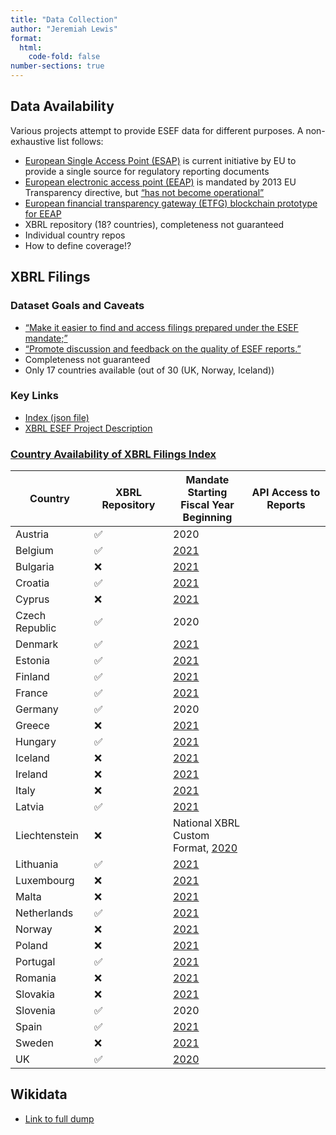 ```yaml
---
title: "Data Collection"
author: "Jeremiah Lewis"
format:
  html:
    code-fold: false
number-sections: true
---
```


## Data Availability {#sec-data-availability}

Various projects attempt to provide ESEF data for different purposes. A non-exhaustive list follows:

- [European Single Access Point (ESAP)][esap] is current initiative by EU to provide a single source for regulatory reporting documents
- [European electronic access point (EEAP)][eu_comission_reporting_transparency_directive] is mandated by 2013 EU Transparency directive, but ["has not become operational"][eu_comission_reporting_transparency_directive]
- [European financial transparency gateway (ETFG) blockchain prototype for EEAP][eeap_prototype]
- XBRL repository (18? countries), completeness not guaranteed
- Individual country repos
- How to define coverage!?


## XBRL Filings

### Dataset Goals and Caveats

- ["Make it easier to find and access filings prepared under the ESEF mandate;"][xbrl_esef_repo_about]
- ["Promote discussion and feedback on the quality of ESEF reports."][xbrl_esef_repo_about]
- Completeness not guaranteed
- Only 17 countries available (out of 30 (UK, Norway, Iceland))

### Key Links

- [Index (json file)][xbrl_esef_repo_index]
- [XBRL ESEF Project Description][xbrl_esef_repo_blog]



### [Country Availability of XBRL Filings Index](https://filings.xbrl.org/about.html)

| Country | XBRL Repository | Mandate Starting Fiscal Year Beginning | API Access to Reports |
| -- | -- | -- | -- |
| Austria | ✅ | 2020 | |
| Belgium | ✅ | [2021][esef_postponement_index] | |
| Bulgaria | ❌ | [2021][esef_postponement_index] | |
| Croatia | ✅ | [2021][esef_postponement_index] | |
| Cyprus | ❌ | [2021][esef_postponement_index] | |
| Czech Republic | ✅ | 2020 | |
| Denmark | ✅ | [2021][esef_postponement_index] | | |
| Estonia | ✅ | [2021][esef_postponement_index] | |
| Finland | ✅ | [2021][esef_postponement_index] | |
| France | ✅ | [2021][esef_postponement_index] | |
| Germany | ✅ | 2020 | |
| Greece | ❌ | [2021][esef_postponement_index] | |
| Hungary | ✅ | [2021][esef_postponement_index] | |
| Iceland | ❌ | [2021][parseport_index] | |
| Ireland | ❌ | [2021][esef_postponement_index] | |
| Italy | ❌ | [2021][esef_postponement_index] | |
| Latvia | ✅ | [2021][esef_postponement_index] | |
| Liechtenstein | ❌ | National XBRL Custom Format, [2020][xbrl_liechtenstein] | |
| Lithuania | ✅ | [2021][esef_postponement_index] | |
| Luxembourg | ❌ | [2021][esef_postponement_index] | |
| Malta | ❌ | [2021][esef_postponement_index] | |
| Netherlands | ✅ | [2021][esef_postponement_index] | |
| Norway | ❌ | [2021][parseport_index] | |
| Poland | ❌ | [2021][esef_postponement_index] | |
| Portugal | ✅ | [2021][esef_postponement_index] | |
| Romania | ❌ | [2021][esef_postponement_index] | |
| Slovakia | ❌ | [2021][esef_postponement_index] | |
| Slovenia | ✅ | 2020 | |
| Spain | ✅ | [2021][esef_postponement_index] | |
| Sweden | ❌ | [2021][esef_postponement_index] | |
| UK | ✅ | [2020][uk_implementation_legal] | |

## Wikidata

- [Link to full dump][wikidata_complete_json]

[xbrl_esef_repo_index]: https://filings.xbrl.org/index.json
[xbrl_esef_repo_blog]: https://www.xbrl.org/news/xbrl-international-launches-filings-xbrl-org-for-esef-filings/
[xbrl_esef_repo_about]: https://filings.xbrl.org/about.html
[uk_implementation_legal]: https://www.gov.uk/government/publications/european-single-electronic-format-esef-regulation-requirements-the-governments-position/the-uk-governments-position-on-the-effect-of-the-esef-regulation-on-the-directors-sign-off-of-accounts-of-uk-incorporated-users
[eu_comission_reporting_transparency_directive]: https://ec.europa.eu/info/business-economy-euro/company-reporting-and-auditing/company-reporting/transparency-requirements-listed-companies_en
[eeap_prototype]: https://eftg.eu/
[esef_postponement_index]: https://ec.europa.eu/info/publications/201211-esef-postponement_en
[parseport_index]: https://parseport.com/esef-postponement-information/
[xbrl_liechtenstein]: https://www.fma-li.li/de/aufsicht/bereich-versicherungen-und-vorsorgeeinrichtungen/versicherungsunternehmen/meldewesen-xbrl/nationale-xbrl-taxonomie.html
[esap]: https://ec.europa.eu/info/consultations/finance-2021-european-single-access-point_en
[wikidata_complete_json]: https://dumps.wikimedia.org/wikidatawiki/entities/
